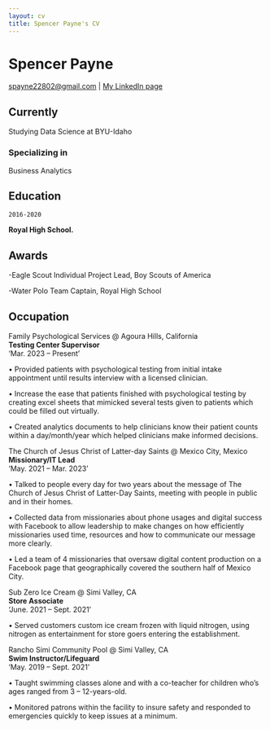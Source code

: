 ```yaml
---
layout: cv
title: Spencer Payne's CV
---
```

# Spencer Payne


<div id="webaddress">
<a href="spayne22802@gmail.com">spayne22802@gmail.com</a>
| <a href="https://www.linkedin.com/in/spencer-payne-95090428b">My LinkedIn page</a>
</div>


## Currently

Studying Data Science at BYU-Idaho

### Specializing in

Business Analytics


## Education

`2016-2020`

__Royal High School.__





## Awards


-Eagle Scout Individual Project Lead, Boy Scouts of America

-Water Polo Team Captain, Royal High School






## Occupation

Family Psychological Services @ Agoura Hills, California  <br>
__Testing Center Supervisor__  <br>
'Mar. 2023 – Present'  <br>

•	Provided patients with psychological testing from initial intake appointment until results interview with a licensed clinician.<br>

•	Increase the ease that patients finished with psychological testing by creating excel sheets that mimicked several tests given to patients which could be filled out virtually.<br>

•	Created analytics documents to help clinicians know their patient counts within a day/month/year which helped clinicians make informed decisions.<br>


The Church of Jesus Christ of Latter-day Saints	@ Mexico City, Mexico  <br>
__Missionary/IT Lead__  <br>
'May. 2021 – Mar. 2023'  <br>

•	Talked to people every day for two years about the message of The Church of Jesus Christ of Latter-Day Saints, meeting with people in public and in their homes.<br>

•	Collected data from missionaries about phone usages and digital success with Facebook to allow leadership to make changes on how efficiently missionaries used time, resources and how to communicate our message more clearly.<br>

•	Led a team of 4 missionaries that oversaw digital content production on a Facebook page that geographically covered the southern half of Mexico City.<br>

Sub Zero Ice Cream @ Simi Valley, CA  <br>
__Store Associate__  <br>
'June. 2021 – Sept. 2021'  <br>

•	Served customers custom ice cream frozen with liquid nitrogen, using nitrogen as entertainment for store goers entering the establishment.<br>

Rancho Simi Community Pool @ Simi Valley, CA <br> 
__Swim Instructor/Lifeguard__  <br>
'May. 2019 – Sept. 2021'  <br>


•	Taught swimming classes alone and with a co-teacher for children who’s ages ranged from 3 – 12-years-old.<br>

•	Monitored patrons within the facility to insure safety and responded to emergencies quickly to keep issues at a minimum.<br>



<!-- ### Footer

Last updated: May 2013 -->